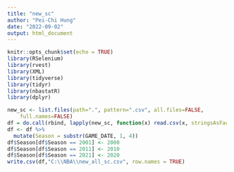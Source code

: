 ---
title: "new_sc"
author: "Pei-Chi Hung"
date: "2022-09-02"
output: html_document
---

```{r setup, include=FALSE}
knitr::opts_chunk$set(echo = TRUE)
library(RSelenium)
library(rvest)
library(XML)
library(tidyverse)
library(tidyr)
library(nbastatR)
library(dplyr)
```

```{r}
new_sc <- list.files(path=".", pattern=".csv", all.files=FALSE,
    full.names=FALSE)
df = do.call(rbind, lapply(new_sc, function(x) read.csv(x, stringsAsFactors = FALSE)))
df <- df %>% 
  mutate(Season = substr(GAME_DATE, 1, 4))
df$Season[df$Season == 2001] <- 2000
df$Season[df$Season == 2011] <- 2010
df$Season[df$Season == 2021] <- 2020
write.csv(df,"C:\\NBA\\new_all_sc.csv", row.names = TRUE)
```

